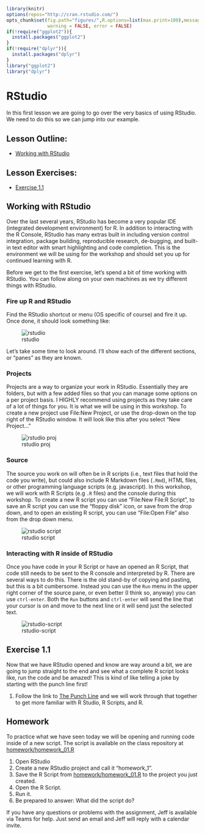 ```r
library(knitr)
options(repos="http://cran.rstudio.com/")
opts_chunk$set(fig.path="figures/",R.options=list(max.print=100),message = FALSE,
               warning = FALSE, error = FALSE)
if(!require("ggplot2")){
  install.packages("ggplot2")
}
if(!require("dplyr")){
  install.packages("dplyr")
}
library("ggplot2")
library("dplyr")
```

# RStudio

In this first lesson we are going to go over the very basics of using RStudio.  We need to do this so we can jump into our example.

## Lesson Outline:

- [Working with RStudio](#working-with-rstudio)

## Lesson Exercises:
- [Exercise 1.1](#exercise-11)

## Working with RStudio
Over the last several years, RStudio has become a very popular IDE (integrated development environment) for R. In addition to interacting with the R Console, RStudio has many extras built in including version control integration, package building, reproducible research, de-bugging, and built-in text editor with smart highlighting and code completion.  This is the environment we will be using for the workshop and should set you up for continued learning with R.

Before we get to the first exercise, let's spend a bit of time working with RStudio.  You can follow along on your own machines as we try different things with RStudio.

### Fire up R and RStudio
Find the RStudio shortcut or menu (OS specific of course) and fire it up.  Once done, it should look something like:

![rstudio](figures/rstudio.jpg)


Let's take some time to look around.  I'll show each of the different sections, or "panes" as they are known.

### Projects

Projects are a way to organize your work in RStudio.  Essentially they are folders, but with a few added files so that you can manage some options on a per project basis. I HIGHLY recommend using projects as they take care of a lot of things for you.  It is what we will be using in this workshop. To create a new project use File:New Project, or use the drop-down on the top right of the RStudio window.  It will look like this after you select "New Project..."

![rstudio proj](figures/rstudio_proj.jpg)

### Source

The source you work on will often be in R scripts (i.e., text files that hold the code you write), but could also include R Markdown files (`.Rmd`), HTML files, or other programming language scripts (e.g. javascript).  In this workshop, we will work with R Scripts (e.g `.R` files) and the console during this workshop.  To create a new R script you can use "File:New File:R Script", to save an R script you can use the "floppy disk" icon, or save from the drop down, and to open an existing R script, you can use "File:Open File" also from the drop down menu.

![rstudio script](figures/rstudio_script.jpg)


### Interacting with R inside of RStudio

Once you have code in your R Script or have an opened an R Script, that code still needs to be sent to the R console and interpreted by R.  There are several ways to do this.  There is the old stand-by of copying and pasting, but this is a bit cumbersome.  Instead you can use the `Run` menu in the upper right corner of the source pane, or even better (I think so, anyway) you can use `ctrl-enter`.  Both the `Run` buttons and `ctrl-enter` will send the line that your cursor is on and move to the next line or it will send just the selected text.

![rstudio-script](figures/rstudio_run.jpg)

## Exercise 1.1

Now that we have RStudio opened and know are way around a bit, we are going to jump straight to the end and see what a complete R script looks like, run the code and be amazed!  This is kind of like telling a joke by starting with the punch line first!

1. Follow the link to [The Punch Line](punchline.md) and we will work through that together to get more familiar with R Studio, R Scripts, and R. 

## Homework

To practice what we have seen today we will be opening and running code inside of a new script.  The script is available on the class repository at [homework/homework_01.R](https://github.com/jhollist/nerrs_r/blob/master/homework/homework_01.R) 

1. Open RStudio
2. Create a new RStudio project and call it "homework_1".
3. Save the R Script from [homework/homework_01.R](https://github.com/jhollist/nerrs_r/blob/master/homework/homework_01.R) to the project you just created.
4. Open the R Script.
5. Run it.
6. Be prepared to answer: What did the script do?

If you have any questions or problems with the assignment, Jeff is available via Teams for help.  Just send an email and Jeff will reply with a calendar invite.
